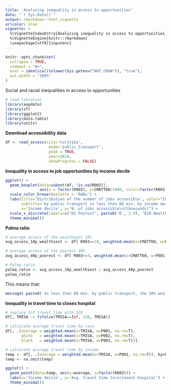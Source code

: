 ```yaml
---
title: 'Analyzing inequality in access to opportunities'
date: "`r Sys.Date()`"
output: rmarkdown::html_vignette
urlcolor: blue
vignette: >
  %\VignetteIndexEntry{Analyzing inequality in access to opportunities} 
  %\VignetteEngine{knitr::rmarkdown} 
  \usepackage[utf8]{inputenc}
---
```


```r
knitr::opts_chunk$set(
  collapse = TRUE,
  comment = "#>",
  eval = identical(tolower(Sys.getenv("NOT_CRAN")), "true"),
  out.width = "100%"
)
```


Social and racial inequalities in access to opportunities

```r
# load libraries
library(aopdata)
library(sf)
library(ggplot2)
library(data.table)
library(units)
```


**Download accessibility data**

```r

df <- read_access(city='Curitiba',
                   mode='public_transport',
                   peak = TRUE,
                   year=2019,
                   showProgress = FALSE)
```


**Inequality in access to job opportunities by income decile**

```r

ggplot() +
  geom_boxplot(data=subset(df, !is.na(R003)),
               aes(x = factor(R003), y=CMATT60/1000, color=factor(R003))) +
  scale_color_brewer(palette = 'RdBu') +
  labs(title='Distribution of the number of jobs accessible', color="Income\ndecile",
       subtitle='by public transport in less than 60 min. by income decile',
       x='Income decile', y="N. of jobs accessible\n(thousands)") +
  scale_x_discrete(labels=c("D1 Poorest", paste0('D', 2:9), "D10 Wealthiest")) +
  theme_minimal()


```

**Palma ratio**

```r

# average access of the wealthiest 10%
avg_access_10p_wealthiest <- df[ R003==10, weighted.mean(x=CMATT60, w=P001, na.rm=T)]

# average access of the poorest 40%
avg_access_40p_poorest <- df[ R003<=4, weighted.mean(x=CMATT60, w=P001, na.rm=T)]

# Palma ratio
palma_ratio <- avg_access_10p_wealthiest / avg_access_40p_poorest                
palma_ratio 

```
This means that:
```r
message( paste0('In less than 60 min. by public transport, the 10% wealthiest population could access on average ', round(palma_ratio,1), ' times more job opportunites than the 40% poorest people') )
```


**Inequality in travel time to closes hospital**

```r

# replace Inf travel time with 120
df[, TMISA := fifelse(TMISA==Inf, 120, TMISA)]

# calculate avarage travel time by race
df[, .(average = weighted.mean(x=TMISA, w=P001, na.rm=T),
       white   = weighted.mean(x=TMISA, w=P002, na.rm=T),
       black   = weighted.mean(x=TMISA, w=P003, na.rm=T))]

# calculate avarage travel time by income
temp <- df[, .(average = weighted.mean(x=TMISA, w=P001, na.rm=T)), by=R003]
temp <- na.omit(temp)

ggplot() + 
  geom_point(data=temp, aes(y=average, x=factor(R003))) +
  labs(x='Income decile', y='Avg. travel time to\nclosest hospital') +
  theme_minimal()


```

